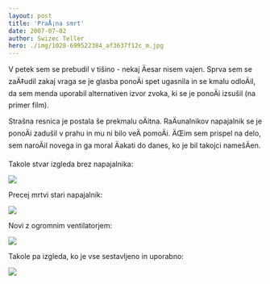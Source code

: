 ```yaml
---
layout: post
title: 'PraÅ¡na smrt'
date: 2007-07-02
author: Swizec Teller
hero: ./img/1028-699522384_af3637f12c_m.jpg
---
```

V petek sem se prebudil v tišino - nekaj Äesar nisem vajen. Sprva sem se zaÄ‡udil zakaj vraga se je glasba ponoÄi spet ugasnila in se kmalu odloÄil, da sem menda uporabil alternativen izvor zvoka, ki se je ponoÄi izsušil (na primer film).

Strašna resnica je postala še prekmalu oÄitna. RaÄunalnikov napajalnik se je ponoÄi zadušil v prahu in mu ni bilo veÄ pomoÄi. ÄŒim sem prispel na delo, sem naroÄil novega in ga moral Äakati do danes, ko je bil takojci namešÄen.

Takole stvar izgleda brez napajalnika:

[![](./img/1028-699522384_af3637f12c_m.jpg)](http://flickr.com/photos/swiz/699522384/)

Precej mrtvi stari napajalnik:

[![](./img/1266-699522646_6769cd4906_m.jpg)](http://flickr.com/photos/swiz/699522646/)

Novi z ogromnim ventilatorjem:

[![](./img/1108-699522606_8ac90a748b_m.jpg)](http://flickr.com/photos/swiz/699522606/)

Takole pa izgleda, ko je vse sestavljeno in uporabno:

[![](./img/1436-699522720_a03289f03c_m.jpg)](http://flickr.com/photos/swiz/699522720/)